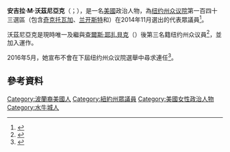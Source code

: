 {{多個問題|
{{Expand|time=2016-11-15T07:13:54+00:00}}
{{请求翻译|time=2016-11-15T07:13:54+00:00}}
}}
{{Infobox Officeholder
|name	          = 安吉拉·M·沃茲尼亞克
|image            = 
|native_name      = Angela M. Wozniak
|native_name_lang = en
|office         = [[紐約州眾議院|紐約州眾議院]]議員<br>來自第一百四十三選區
|term_start     = 2015年1月1日
|term_end       =
|predecessor    = {{le|丹尼斯·加布西夏克|Dennis Gabryszak}}
|successor      =
|birth_date     = {{birth date and age|1987|3|11}}
|birth_place    = [[美國|美國]][[紐約州|紐約州]][[水牛城|水牛城]]
|death_date     = 
|death_place    = 
|residence      = 美國紐約州[[奇克托瓦加|奇克托瓦加]]
|spouse         = 菲爾·德倫寧（{{lang|en|Phil Drenning}}）
|religion       = [[基督教|基督教]]
|children       = 1
|profession     = 保險經紀
|alma_mater     = [[德尤維爾學院|德尤維爾學院]]{{small|（{{le|商業管理學士|Bachelor of Business Management|B.B.M.}}）}}
|party          = {{le|紐約州保守黨|New York State Conservative Party|保守黨}}
|website        = 
}}

'''安吉拉·M·沃茲尼亞克'''（{{lang-en|Angela M. Wozniak}}；{{bd|1987年|3月11日|}}），是一名[[美國|美國]]政治人物，為[[纽约州众议院|纽约州众议院]]第一百四十三選區（包含[[奇克托瓦加|奇克托瓦加]]、[[兰开斯特_(纽约州)|兰开斯特]]和{{le|迪皮尤 (紐約州)|Depew, New York|迪皮尤}}）在2014年11月選出的代表眾議員<ref>{{cite web|url=http://www.assembly.state.ny.us/mem/?ad=143&sh=map|title=District Map|accessdate=2016-06-07|archive-date=2020-05-22|archive-url=https://web.archive.org/web/20200522170731/https://www.assembly.state.ny.us/mem/?ad=143&sh=map|dead-url=no}}</ref>。

沃茲尼亞克是現時唯一及繼{{le|羅斯瑪麗·R·岡寧|Rosemary R. Gunning}}與[[查爾斯·耶扎貝克|查爾斯·耶扎貝克]]（{{lang|en|Charles Jerabek}}）後第三名{{le|紐約州保守黨|New York State Conservative Party}}籍纽约州众议員<ref name=VICTORY>{{cite web|url=http://www.buffalonews.com/city-region/conservative-wozniaks-stunning-victory-will-bring-some-new-blood-to-albany-20141113|title=Conservative Wozniak’s stunning victory will bring some new blood to Albany|work=www.buffaloNews.com|accessdate=March 10, 2016|archive-date=2016-03-11|archive-url=https://web.archive.org/web/20160311063447/http://www.buffalonews.com/city-region/conservative-wozniaks-stunning-victory-will-bring-some-new-blood-to-albany-20141113|dead-url=no}}</ref>，並加入{{le|紐約州共和黨委員會|New York Republican State Committee|共和黨黨團}}運作。

2016年5月，她宣布不會在下屆纽约州众议院選舉中尋求連任<ref>{{cite news|last1=Schneider|first1=Avery|title=Sanctioned Assemblywoman Angela Wozniak not seeking re-election|url=http://news.wbfo.org/post/sanctioned-assemblywoman-angela-wozniak-not-seeking-re-election#stream/0|accessdate=13 June 2016|publisher=WFBO|date=10 May 2016|archive-date=2020-09-28|archive-url=https://web.archive.org/web/20200928185242/https://news.wbfo.org/post/sanctioned-assemblywoman-angela-wozniak-not-seeking-re-election#stream/0|dead-url=no}}</ref>。

==參考資料==
{{reflist}}

{{s-start}}
{{s-par|us-ny-hs}}
{{s-bef|before={{le|丹尼斯·加布西夏克|Dennis Gabryszak}}}}
{{s-ttl|title=[[紐約州眾議院|紐約州眾議院]]第一百四十三選區<br>眾議院議員|years=2015年－}}
{{s-inc}}
{{s-end}}

{{Authority control}}
{{DEFAULTSORT:Wozniak, Angela}}

[[Category:波蘭裔美國人|Category:波蘭裔美國人]]
[[Category:紐約州眾議員|Category:紐約州眾議員]]
[[Category:美國女性政治人物|Category:美國女性政治人物]]
[[Category:水牛城人|Category:水牛城人]]